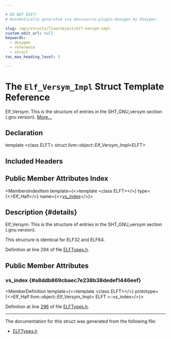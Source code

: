 ```yaml
---

# DO NOT EDIT!
# Automatically generated via docusaurus-plugin-doxygen by Doxygen.

slug: /api/structs/llvm/object/elf-versym-impl
custom_edit_url: null
keywords:
  - doxygen
  - reference
  - struct
toc_max_heading_level: 3

---
```





# The `Elf_Versym_Impl` Struct Template Reference

<DoxygenPage pluginConfig={pluginConfig}>

Elf&#95;Versym: This is the structure of entries in the SHT&#95;GNU&#95;versym section (.gnu.version). <a href="#details">More...</a>

## Declaration

<CodeBlock>template &lt;class ELFT&gt;
struct llvm::object::Elf_Versym_Impl&lt;ELFT&gt;</CodeBlock>

## Included Headers

<IncludesList>
<IncludesListItem
  filePath="llvm/Object/ELFTypes.h"
  permalink="/docs/api/files/include/include/llvm/include/llvm/object/elftypes-h"
  isLocal="true" />
</IncludesList>

## Public Member Attributes Index

<MembersIndex>

<MembersIndexItem
  template={<>template &lt;class ELFT&gt;</>}
  type={<>Elf&#95;Half</>}
  name={<><a href="#a8ddb869cbaec7e238b38dedef1446eef">vs&#95;index</a></>}>
</MembersIndexItem>

</MembersIndex>

## Description {#details}

Elf&#95;Versym: This is the structure of entries in the SHT&#95;GNU&#95;versym section (.gnu.version).

This structure is identical for ELF32 and ELF64.

Definition at line 294 of file <a href="/docs/api/files/include/include/llvm/include/llvm/object/elftypes-h">ELFTypes.h</a>.

<SectionDefinition>

## Public Member Attributes

### vs&#95;index {#a8ddb869cbaec7e238b38dedef1446eef}

<MemberDefinition
  template={<>template &lt;class ELFT&gt;</>}
  prototype={<>Elf&#95;Half llvm::object::Elf&#95;Versym&#95;Impl&lt; ELFT &gt;::vs&#95;index</>}>

Definition at line <a href="/docs/api/files/include/include/llvm/include/llvm/object/elftypes-h/#l00296">296</a> of file <a href="/docs/api/files/include/include/llvm/include/llvm/object/elftypes-h">ELFTypes.h</a>.
</MemberDefinition>

</SectionDefinition>

<hr/>

The documentation for this struct was generated from the following file:

<ul>
<li><a href="/docs/api/files/include/include/llvm/include/llvm/object/elftypes-h">ELFTypes.h</a></li>
</ul>

</DoxygenPage>
